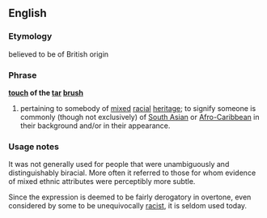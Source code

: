 ==English==

===Etymology===
believed to be of British origin

===Phrase===
'''[[touch]] of the [[tar]] [[brush]]'''

# {{idiom|dated}} pertaining to somebody of [[mixed]] [[racial]] [[heritage]]; to signify someone is commonly (though not exclusively) of [[South Asian]] or [[Afro-Caribbean]] in their background and/or in their appearance. 


===Usage notes===
It was not generally used for people that were unambiguously and distinguishably biracial. More often it referred to those for whom evidence of mixed ethnic attributes were perceptibly more subtle.

Since the expression is deemed to be fairly derogatory in overtone, even considered by some to be unequivocally [[racist]], it is seldom used today.